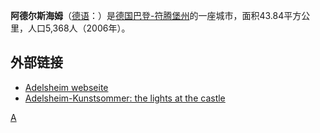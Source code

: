 '''阿德尔斯海姆'''（[[德语|德语]]：'''{{lang|de|Adelsheim}}'''）是[[德国|德国]][[巴登-符腾堡州|巴登-符腾堡州]]的一座城市，面积43.84平方公里，人口5,368人（2006年）。

==外部链接==
* [http://www.adelsheim.de/ Adelsheim webseite]
* [https://web.archive.org/web/20070222155423/http://www.kunstsommer-adelsheim.de/Adelsheim_Kunstsommer.html Adelsheim-Kunstsommer: the lights at the castle]

{{Authority control}}
{{Germany-geo-stub}}

[[Category:巴登-符腾堡州市镇|A]]